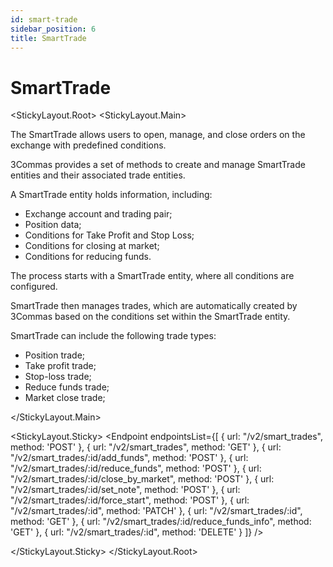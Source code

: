 ```yaml
---
id: smart-trade
sidebar_position: 6
title: SmartTrade
---
```



# SmartTrade

<StickyLayout.Root>
<StickyLayout.Main>

The SmartTrade allows users to open, manage, and close orders on the exchange with predefined conditions.

3Commas provides a set of methods to create and manage SmartTrade entities and their associated trade entities.

A SmartTrade entity holds information, including:

  * Exchange account and trading pair;
  * Position data;
  * Conditions for Take Profit and Stop Loss;
  * Conditions for closing at market;
  * Conditions for reducing funds.

The process starts with a SmartTrade entity, where all conditions are configured.

SmartTrade then manages trades, which are automatically created by 3Commas based on the conditions set within the SmartTrade entity.

SmartTrade can include the following trade types:

 * Position trade;
 * Take profit trade; 
 * Stop-loss trade; 
 * Reduce funds trade; 
 * Market close trade; 

 </StickyLayout.Main>

<StickyLayout.Sticky>
<Endpoint
  endpointsList={[
    {
      url: "/v2/smart_trades",
      method: 'POST'
    },
    {
      url: "/v2/smart_trades",
      method: 'GET'
    },
    {
      url: "/v2/smart_trades/:id/add_funds",
      method: 'POST'
    },
    {
      url: "/v2/smart_trades/:id/reduce_funds",
      method: 'POST'
    },
    {
      url: "/v2/smart_trades/:id/close_by_market",
      method: 'POST'
    },
    {
      url: "/v2/smart_trades/:id/set_note",
      method: 'POST'
    },
    {
      url: "/v2/smart_trades/:id/force_start",
      method: 'POST'
    },
    {
      url: "/v2/smart_trades/:id",
      method: 'PATCH'
    },
    {
      url: "/v2/smart_trades/:id",
      method: 'GET'
    },
    {
      url: "/v2/smart_trades/:id/reduce_funds_info",
      method: 'GET'
    },
    {
      url: "/v2/smart_trades/:id",
      method: 'DELETE'
    }
  ]}
/>

</StickyLayout.Sticky>
</StickyLayout.Root>



